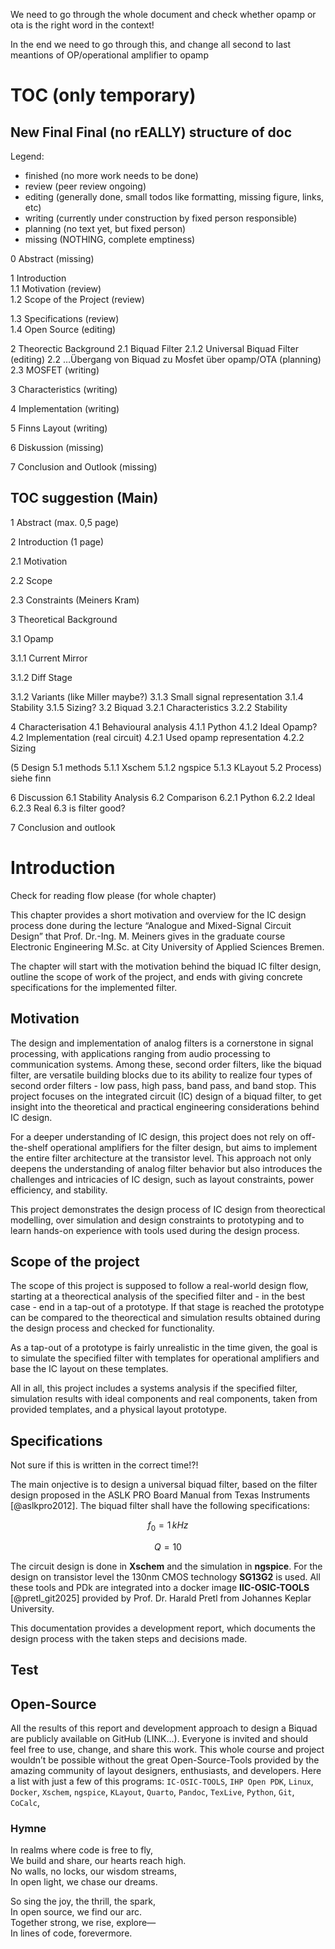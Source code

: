 :::{.callout-important}
We need to go through the whole document and check whether opamp or ota is the right word in the context!

In the end we need to go through this, and change all second to last meantions of OP/operational amplifier to opamp 
:::

# TOC (only temporary) {.unnumbered}

## New Final Final (no rEALLY) structure of doc

Legend:

- finished (no more work needs to be done)
- review (peer review ongoing)
- editing (generally done, small todos like formatting, missing figure, links, etc)
- writing (currently under construction by fixed person responsible)
- planning (no text yet, but fixed person)
- missing (NOTHING, complete emptiness)

0 Abstract (missing)

1 Introduction  
1.1 Motivation (review)  
1.2 Scope of the Project (review)  

1.3 Specifications (review)  
1.4 Open Source (editing)

2 Theorectic Background
2.1 Biquad Filter
2.1.2 Universal Biquad Filter (editing)
2.2 ...Übergang von Biquad zu Mosfet über opamp/OTA (planning)
2.3 MOSFET (writing)

3 Characteristics (writing)

4 Implementation (writing)

5 Finns Layout (writing)

6 Diskussion (missing)

7 Conclusion and Outlook (missing)

## TOC suggestion (Main)

1 Abstract (max. 0,5 page)

2 Introduction (1 page)

2.1 Motivation

2.2 Scope

2.3 Constraints (Meiners Kram)

3 Theoretical Background

3.1 Opamp

3.1.1 Current Mirror

3.1.2 Diff Stage

3.1.2 Variants (like Miller maybe?)
3.1.3 Small signal representation
3.1.4 Stability
3.1.5 Sizing?
3.2 Biquad
3.2.1 Characteristics
3.2.2 Stability

4 Characterisation
4.1 Behavioural analysis
4.1.1 Python
4.1.2 Ideal Opamp?
4.2 Implementation (real circuit)
4.2.1 Used opamp representation
4.2.2 Sizing

(5 Design 
5.1 methods
5.1.1 Xschem
5.1.2 ngspice
5.1.3 KLayout 
5.2 Process) siehe finn

6 Discussion
6.1 Stability Analysis
6.2 Comparison
6.2.1 Python
6.2.2 Ideal
6.2.3 Real
6.3 is filter good?

7 Conclusion and outlook

# Introduction

:::{.callout-warning}
Check for reading flow please (for whole chapter)
:::

This chapter provides a short motivation and overview for the IC design process done during the lecture "Analogue and Mixed-Signal Circuit Design" that Prof. Dr.-Ing. M. Meiners gives in the graduate course Electronic Engineering M.Sc. at City University of Applied Sciences Bremen.

The chapter will start with the motivation behind the biquad IC filter design, outline the scope of work of the project, and ends with giving concrete specifications for the implemented filter.

## Motivation

The design and implementation of analog filters is a cornerstone in signal processing, with applications ranging from audio processing to communication systems. Among these, second order filters, like the biquad filter, are versatile building blocks due to its ability to realize four types of second order filters - low pass, high pass, band pass, and band stop. This project focuses on the integrated circuit (IC) design of a biquad filter, to get insight into the theoretical and practical engineering considerations behind IC design.

For a deeper understanding of IC design, this project does not rely on off-the-shelf operational amplifiers for the filter design, but aims to implement the entire filter architecture at the transistor level. This approach not only deepens the understanding of analog filter behavior but also introduces the challenges and intricacies of IC design, such as layout constraints, power efficiency, and stability.

This project demonstrates the design process of IC design from theorectical modelling, over simulation and design constraints to prototyping and to learn hands-on experience with tools used during the design process.

## Scope of the project

The scope of this project is supposed to follow a real-world design flow, starting at a theorectical analysis of the specified filter and - in the best case - end in a tap-out of a prototype. If that stage is reached the prototype can be compared to the theorectical and simulation results obtained during the design process and checked for functionality.

As a tap-out of a prototype is fairly unrealistic in the time given, the goal is to simulate the specified filter with templates for operational amplifiers and base the IC layout on these templates.

All in all, this project includes a systems analysis if the specified filter, simulation results with ideal components and real components, taken from provided templates, and a physical layout prototype.

## Specifications

:::{.callout-warning}
Not sure if this is written in the correct time!?!
:::

The main onjective is to design a universal biquad filter, based on the filter design proposed in the ASLK PRO Board Manual from Texas Instruments [@aslkpro2012]. The biquad filter shall have the following specifications:

$$
f_0 = 1\,kHz
$$

$$
Q = 10
$$

The circuit design is done in **Xschem** and the simulation in **ngspice**. For the design on transistor level the 130nm CMOS technology **SG13G2** is used. All these tools and PDk are integrated into a docker image **IIC-OSIC-TOOLS** [@pretl_git2025] provided by Prof. Dr. Harald Pretl from Johannes Keplar University. 

This documentation provides a development report, which documents the design process with the taken steps and decisions made.




## Test



## Open-Source

All the results of this report and development approach to design a Biquad are publicly available on GitHub (LINK...). Everyone is invited and should feel free to use, change, and share this work. 
This whole course and project wouldn't be possible without the great Open-Source-Tools provided by the amazing community of layout designers, enthusiasts, and developers. 
Here a list with just a few of this programs: `IC-OSIC-TOOLS`, `IHP Open PDK`, `Linux`, `Docker`, `Xschem`, `ngspice`, `KLayout`, `Quarto`, `Pandoc`, `TexLive`, `Python`, `Git`, `CoCalc`,



### Hymne

In realms where code is free to fly,<br>
We build and share, our hearts reach high. <br>
No walls, no locks, our wisdom streams, <br>
In open light, we chase our dreams. <br>

So sing the joy, the thrill, the spark, <br>
In open source, we find our arc. <br>
Together strong, we rise, explore— <br>
In lines of code, forevermore. <br>
